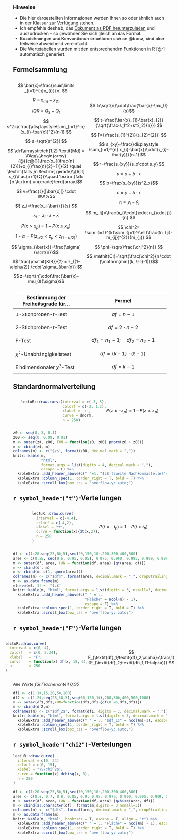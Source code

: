 ### Hinweise {-}

- Die hier dargestellten Informationen werden Ihnen so oder ähnlich auch in der Klausur zur Verfügung stehen.
- Ich empfehle deshalb, das [Dokument als PDF herunterzuladen ](formelsammlung/Formelsammlung_und_Wertetabellen.pdf) und auszudrucken -- so gewöhnen Sie sich gleich an das Format.
- Bezeichnungen und Konventionen orientieren sich an @bortz, sind aber teilweise abweichend vereinfacht.
- Die Wertetabellen wurden mit den entsprechenden Funktionen in R [@r] automatisch generiert.

## Formelsammlung {-}

::: {style="display: flex; justify-content: center; align-items: center"}
::: {}

$$ \bar{x}=\frac{\sum\limits _{i=1}^{n}x_{i}}{n} $$

$$ R=x_{(n)}-x_{(1)} $$

$$ \mathit{IQR}=Q_3-Q_1 $$

$$ s^2=\dfrac{\displaystyle\sum_{i=1}^{n}(x_{i}-\bar{x})^2}{n-1} $$

$$ s=\sqrt{s^{2}} $$

$$ \def\arraystretch{1.2} \textit{Md} = \Bigg\{\begin{array}{@{}c@{}}\frac{x_{(\frac{n}{2})}+x_{(\frac{n}{2}+1)}}{2} \quad \textrm{falls }n \textrm{ gerade}\\[6pt] x_{(\frac{n+1}{2})}\quad \textrm{falls }n \textrm{ ungerade}\end{array}$$

$$ v=\frac{s}{|\bar{x}|} \cdot 100\%$$

$$ z_i=\frac{x_i-\bar{x}}{s} $$

$$ x_i=z_i\cdot s+\bar{x} $$

$$ P(x>x_p)=1-P(x\leq x_p)$$

$$ 1-\alpha=P(z_{\alpha/2} < z_{\mu} < z_{(1-\alpha/2)}) $$

$$ \sigma_{\bar{x}}=\frac{\sigma}{\sqrt{n}}$$

$$ \frac{\mathit{KIB}}{2} = z_{(1-\alpha/2)} \cdot \sigma_{\bar{x}} $$

$$ z=\sqrt{n}\cdot\frac{\bar{x}-\mu_0}{\sigma}$$

:::

::: {}

$$ t=\sqrt{n}\cdot\frac{\bar{x}-\mu_0}{s}$$

$$ t=\frac{\bar{x}_{1}-\bar{x}_{2}}{\sqrt{\frac{s_1^2+s^2_2}{n}}} $$

$$ F={\frac{s_{1}^{2}}{s_{2}^{2}}} $$

$$ s_{xy}=\frac{\displaystyle \sum_{i=1}^{n}(x_{i}-\bar{x})\cdot(y_{i}-\bar{y})}{n-1} $$

$$ r=\frac{s_{xy}}{s_x\cdot s_y} $$

$$ y=a + b\cdot x$$

$$ b=\frac{s_{xy}}{s^2_x}$$

$$ a = \bar{y} - b \cdot \bar{x}$$

$$ e_i=y_i-\hat{y}_i $$

$$ m_{ij}=\frac{n_{i\cdot}\cdot n_{\cdot j}}{n} $$

$$ \chi^2= \sum_{i=1}^{k}\sum_{j=1}^{\ell}\frac{(n_{ij}-m_{ij})^{2}}{m_{ij}} $$

$$ \phi=\sqrt{\frac{\chi^2}{n}} $$

$$ \mathit{CI}=\sqrt{\frac{\chi^2}{n \cdot (\mathrm{min}(k, \ell)-1)}}$$

:::

:::

Bestimmung der Freiheitsgrade für...  | Formel
--------------------------------------|--------------------------------------------------
1-Stichproben-$t$-Test                | $$ \mathit{df} = n -1 $$
2-Stichproben-$t$-Test                | $$ \mathit{df} = 2\cdot n - 2 $$
F-Test                                | $$ \mathit{df}_1 = n_1 -1; \quad \mathit{df}_2=n_2-1 $$
$\chi^2$-Unabhängigkeitstest          | $$ \mathit{df} = (k - 1) \cdot (\ell - 1) $$
Eindimensionaler $\chi^2$-Test        | $$ \mathit{df} = k-1 $$

## Standardnormalverteilung {.unnumbered #tabelle-z}

::: {style="display: flex; justify-content: center; align-items: center"}
::: {}

```r
lectuR::draw.curve(interval = c(-3, 3),
                   colorf = c(-3, 1.2),
                   xlabel = "z",
                   curve = dnorm,
                   n = 250)
```

:::
::: {}

$$ P(z\leq -z_p) = 1-P(z \leq z_p) $$

:::
:::

```r
z0 <- seq(0, 3, 0.1)
z00 <- seq(0, 0.09, 0.01)
m <- outer(z0, z00, FUN = function(z0, z00) pnorm(z0 + z00))
m <- cbind(z0, m)
colnames(m) <- c("$z$", format(z00, decimal.mark = ","))
knitr::kable(m,
             "html",
             format.args = list(digits = 4, decimal.mark = ","),
             escape = F) %>%
  kableExtra::add_header_above(c(" "=1, "$z$ (zweite Nachkommastelle)"=ncol(m)-1), escape = F) %>%
  kableExtra::column_spec(1, border_right = T, bold = T) %>%
  kableExtra::scroll_box(box_css = "overflow-y: auto;")
```

## `r symbol_header("t")`-Verteilungen {.unnumbered #tabelle-t}

::: {style="display: flex; justify-content: center; align-items: center"}
::: {}

```r
lectuR::draw.curve(
  interval = c(-4,4),
  colorf = c(-4,2),
  xlabel = "t",
  curve = function(x){dt(x,2)},
  n = 250
)
```

:::
::: {}

$$ P(t \leq - t_p) = 1 - P(t \leq t_p) $$

:::
:::

```r
df <- c(1:20,seq(25,80,5),seq(90,150,10),200,300,400,500)
area <- c(0.55, seq(0.6, 0.95, 0.05), 0.975, 0.990, 0.995, 0.999, 0.9995, 0.9999)
m <- outer(df, area, FUN = function(df, area) {qt(area, df)})
m <- cbind(df, m)
m <- rbind(m, c(1, qnorm(area)))
colnames(m) <- c("$df$", format(area, decimal.mark = ",", drop0trailing = T))
m <- as.data.frame(m)
m[nrow(m), 1] <- "$z$"
knitr::kable(m, "html", format.args = list(digits = 3, nsmall=3, decimal.mark = ","), booktabs = T, escape = F, align = "r") %>%
  kableExtra::add_header_above(c(" " = 1,
                                 "Fläche" = ncol(m) - 1),
                                 escape = F) %>%
  kableExtra::column_spec(1, border_right = T, bold = T) %>%
  kableExtra::scroll_box(box_css = "overflow-y: auto;")
```

## `r symbol_header("F")`-Verteilungen {.unnumbered #tabelle-f}

::: {style="display: flex; justify-content: center; align-items: center"}
::: {}

```r
lectuR::draw.curve(
  interval = c(0, 4),
  colorf   = c(0, 2.34),
  xlabel   = "F",
  curve    = function(x) df(x, 18, 6),
  n        = 250
)
```

:::
::: {}


$$
F_{\textit{df}_1;\textit{df}_2;\alpha}=\frac{1}{F_{\textit{df}_2;\textit{df}_1;(1-\alpha)}} 
$$

:::
:::

*Alle Werte für Flächenanteil 0,95*

```r
df1 <- c(1:10,15,20,50,100)
df2 <- c(1:20,seq(25,50,5),seq(60,150,10),200,300,400,500,1000)
m <- outer(df2,df1,FUN=function(df2,df1){qf(0.95,df1,df2)})
m <- cbind(df2,m)
colnames(m) <- c("$df_2$", format(df1, digits = 2, decimal.mark = ","))
knitr::kable(m, "html", format.args = list(digits = 3, decimal.mark = ","), escape = F, booktabs = T) %>%
  kableExtra::add_header_above(c(" " = 1, "$df_1$" = ncol(m)-1), escape = F) %>%
  kableExtra::column_spec(1, border_right = T, bold = T) %>%
  kableExtra::scroll_box(box_css = "overflow-y: auto;")
```

## `r symbol_header("chi2")`-Verteilungen {.unnumbered #tabelle-chisq}

```r
lectuR::draw.curve(
  interval = c(0, 24),
  colorf = c(0, 15),
  xlabel = "$\\chi^2$",
  curve = function(x) dchisq(x, 8),
  n = 250
)
```

```r
df <- c(1:20,seq(25,50,5),seq(60,150,10),200,300,400,500)
area <- c(0.6, 0.7, 0.8, 0.85, 0.9, 0.95, 0.975, 0.990, 0.995, 0.999, 0.9995)
m <- outer(df, area, FUN = function(df, area) {qchisq(area, df)})
m <- cbind(as.character(df), format(m,digits = 3,nsmall=3))
colnames(m) <- c("$df$", format(area, decimal.mark = ",", drop0trailing = T))
m <- as.data.frame(m)
knitr::kable(m, "html", booktabs = T, escape = F, align = "r") %>%
  kableExtra::add_header_above(c(" " = 1, "Fläche" = ncol(m) - 1), escape = F) %>%
  kableExtra::column_spec(1, border_right = T, bold = T) %>%
  kableExtra::scroll_box(box_css = "overflow-y: auto;")
```

